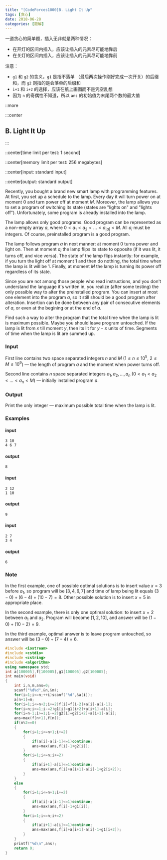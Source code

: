 ```yaml
---
title: "[CodeForces1000]B. Light It Up"
tags: [贪心]
date: 2018-06-28
categories: [题解]
---
```


一道贪心的简单题，插入无非就是两种情况：

* 在开灯的区间内插入，应该让插入的元素尽可能地靠后
* 在关灯的区间内插入，应该让插入的元素尽可能地靠前

注意：

* `g1` 和 `g2` 的含义，`g1` 是指不落单
  （最后两次操作刚好完成一次开关）的后缀和，而 `g2` 则指的是会落单的后缀和
* `i+1` 和 `i+2` 的选择，应该在纸上画图而不是凭空乱想
* 因为 `n` 的奇偶性不知道，所以 `ans` 的初始值为末尾两个数的最大值

::more

:::center
## B. Light It Up
:::

::center[time limit per test\: 1 second]

::center[memory limit per test\: 256 megabytes]

::center[input\: standard input]

::center[output\: standard output]

Recently, you bought a brand new smart lamp with programming features.
At first, you set up a schedule to the lamp.
Every day it will turn power on at moment $0$ and turn power off at moment $M$.
Moreover, the lamp allows you to set a program of switching its state
(states are "lights on" and "lights off").
Unfortunately, some program is already installed into the lamp.

The lamp allows only good programs.
Good program can be represented as a non-empty array $a$,
where $0 < a_1 < a_2 < \dots < a_{|a|} < M$.
All $a_i$ must be integers.
Of course, preinstalled program is a good program.

The lamp follows program $a$ in next manner:
at moment $0$ turns power and light on.
Then at moment $a_i$ the lamp flips its state to opposite
(if it was lit, it turns off, and vice versa).
The state of the lamp flips instantly:
for example, if you turn the light off at moment $1$ and then do nothing,
the total time when the lamp is lit will be $1$.
Finally, at moment $M$ the lamp is turning its power off regardless of its state.

Since you are not among those people who read instructions,
and you don't understand the language it's written in,
you realize (after some testing) the only possible way to alter the preinstalled program.
You can insert at most one element into the program $a$,
so it still should be a good program after alteration.
Insertion can be done between any pair of consecutive elements of $a$,
or even at the begining or at the end of $a$.

Find such a way to alter the program that the total time when the lamp is lit is maximum possible.
Maybe you should leave program untouched.
If the lamp is lit from $x$ till moment $y$,
then its lit for $y - x$ units of time.
Segments of time when the lamp is lit are summed up.

### Input

First line contains two space separated integers $n$ and $M$
($1 \le n \le 10^5$, $2 \le M \le 10^9$) —
the length of program $a$ and the moment when power turns off.

Second line contains $n$ space separated integers $a_1, a_2, \dots, a_n$
($0 < a_1 < a_2 < \dots < a_n < M$) — initially installed program $a$.

### Output

Print the only integer — maximum possible total time when the lamp is lit.

### Examples
#### input
```plain
3 10
4 6 7
```
#### output
```plain
8
```
#### input
```plain
2 12
1 10
```
#### output
```plain
9
```
#### input
```plain
2 7
3 4
```
#### output
```plain
6
```

### Note

In the first example, one of possible optimal solutions is to insert value $x = 3$ before $a_1$,
so program will be $[3, 4, 6, 7]$ and time of lamp being lit equals
$(3 - 0) + (6 - 4) + (10 - 7) = 8$.
Other possible solution is to insert $x = 5$ in appropriate place.

In the second example, there is only one optimal solution:
to insert $x = 2$ between $a_1$ and $a_2$.
Program will become $[1, 2, 10]$, and answer will be $(1 - 0) + (10 - 2) = 9$.

In the third example, optimal answer is to leave program untouched,
so answer will be $(3 - 0) + (7 - 4) = 6$.

```cpp
#include <iostream>
#include <cstdio>
#include <cstring>
#include <algorithm>
using namespace std;
int a[100005],f[100005],g1[100005],g2[100005];
int main(void)
{
	int i,n,m,ans=0;
	scanf("%d%d",&n,&m);
	for(i=1;i<=n;++i)scanf("%d",&a[i]);
	a[n+1]=m;
	for(i=1;i<=n+2;i+=2)f[i]=f[i-2]+a[i]-a[i-1];
	for(i=n;i>=1;i-=2)g1[i]=g1[i+2]+a[i+1]-a[i];
	for(i=n-1;i>=1;i-=2)g2[i]=g2[i+2]+a[i+1]-a[i];
	ans=max(f[n+1],f[n]);
	if(n%2==0)
	{
		for(i=1;i<=n+1;i+=2)
		{
			if(a[i]-a[i-1]<=1)continue;
			ans=max(ans,f[i]-1+g2[i]);
		}
		for(i=1;i<=n;i+=2)
		{
			if(a[i+1]-a[i]<=1)continue;
			ans=max(ans,f[i]+a[i+1]-a[i]-1+g2[i+2]);
		}
	}
	else
	{
		for(i=1;i<=n+1;i+=2)
		{
			if(a[i]-a[i-1]<=1)continue;
			ans=max(ans,f[i]-1+g1[i]);
		}
		for(i=1;i<=n;i+=2)
		{
			if(a[i+1]-a[i]<=1)continue;
			ans=max(ans,f[i]+a[i+1]-a[i]-1+g1[i+2]);
		}
	}
	printf("%d\n",ans);
	return 0;
}
```
